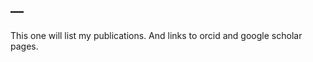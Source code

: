 ---
---

<link rel="stylesheet" href="styles.css" type="text/css">


This one will list my publications. And links to orcid and google scholar pages. 